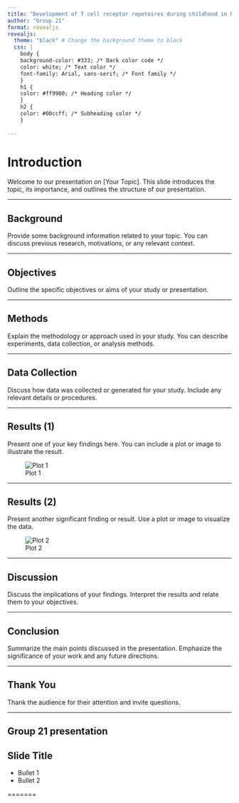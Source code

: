 ```yaml
---
title: "Development of T cell receptor repetoires during childhood in health and disease" 
author: "Group 21"
format: revealjs
revealjs:
  theme: "black" # Change the background theme to black
  css: |
    body {
    background-color: #333; /* Dark color code */
    color: white; /* Text color */
    font-family: Arial, sans-serif; /* Font family */
    }
    h1 {
    color: #ff9900; /* Heading color */
    }
    h2 {
    color: #00ccff; /* Subheading color */
    }
    
---
```

# Introduction

Welcome to our presentation on [Your Topic]. This slide introduces the topic, its importance, and outlines the structure of our presentation.

---

## Background

Provide some background information related to your topic. You can discuss previous research, motivations, or any relevant context.

---

## Objectives

Outline the specific objectives or aims of your study or presentation.

---

## Methods

Explain the methodology or approach used in your study. You can describe experiments, data collection, or analysis methods.

---

## Data Collection

Discuss how data was collected or generated for your study. Include any relevant details or procedures.

---

## Results (1)

Present one of your key findings here. You can include a plot or image to illustrate the result.

![Plot 1](path/to/your/plot1.png)

---

## Results (2)

Present another significant finding or result. Use a plot or image to visualize the data.

![Plot 2](path/to/your/plot2.png)

---

## Discussion

Discuss the implications of your findings. Interpret the results and relate them to your objectives.

---

## Conclusion

Summarize the main points discussed in the presentation. Emphasize the significance of your work and any future directions.

---

## Thank You

Thank the audience for their attention and invite questions.

---

## Group 21 presentation {background-color="aquamarine"}

## Slide Title {background-color="blue"}
::: incremental
- Bullet 1
- Bullet 2
:::

=======
